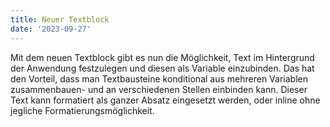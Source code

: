 ```yaml
---
title: Neuer Textblock
date: '2023-09-27'
---
```


Mit dem neuen Textblock gibt es nun die Möglichkeit, Text im Hintergrund der Anwendung festzulegen und diesen als Variable einzubinden. Das hat den Vorteil, dass man Textbausteine konditional aus mehreren Variablen zusammenbauen- und an verschiedenen Stellen einbinden kann. Dieser Text kann formatiert als ganzer Absatz eingesetzt werden, oder inline ohne jegliche Formatierungsmöglichkeit.
